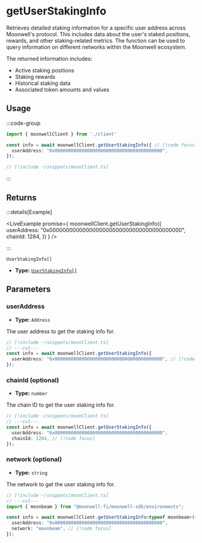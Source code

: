 
# getUserStakingInfo

Retrieves detailed staking information for a specific user address across Moonwell's protocol. This includes data about the user's staked positions, rewards, and other staking-related metrics. The function can be used to query information on different networks within the Moonwell ecosystem.

The returned information includes:
- Active staking positions
- Staking rewards
- Historical staking data
- Associated token amounts and values

## Usage

:::code-group

```ts twoslash [example.ts]
import { moonwellClient } from './client'

const info = await moonwellClient.getUserStakingInfo({ // [!code focus:3]
  userAddress: "0x0000000000000000000000000000000000000000",
});
```

```ts twoslash [client.ts] filename="client.ts"
// [!include ~/snippets/moonClient.ts]
```

:::

## Returns

:::details[Example]

<LiveExample promise={
  moonwellClient.getUserStakingInfo({
    userAddress: "0x0000000000000000000000000000000000000000",
    chainId: 1284,
  })
} />

:::

```
UserStakingInfo[]
```

- **Type:** [`UserStakingInfo[]`](/docs/glossary/types#userstakinginfo)

## Parameters

### userAddress

- **Type:** `Address`

The user address to get the staking info for.

```ts twoslash
// [!include ~/snippets/moonClient.ts]
// ---cut---
const info = await moonwellClient.getUserStakingInfo({
  userAddress: "0x0000000000000000000000000000000000000000", // [!code focus]
});
```

### chainId (optional)

- **Type:** `number`

The chain ID to get the user staking info for.

```ts twoslash
// [!include ~/snippets/moonClient.ts]
// ---cut---
const info = await moonwellClient.getUserStakingInfo({
  userAddress: "0x0000000000000000000000000000000000000000",
  chainId: 1284, // [!code focus]
});
```

<OptionalNetworkParameterInfo />

### network (optional)

- **Type:** `string`

The network to get the user staking info for.

```ts twoslash
// [!include ~/snippets/moonClient.ts]
// ---cut---
import { moonbeam } from "@moonwell-fi/moonwell-sdk/environments";

const info = await moonwellClient.getUserStakingInfo<typeof moonbeam>({
  userAddress: "0x0000000000000000000000000000000000000000",
  network: "moonbeam", // [!code focus]
});
```
